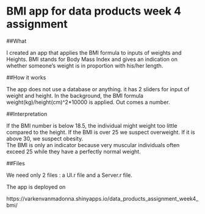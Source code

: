 # BMI app for data products week 4 assignment
##What

I created an app that applies the BMI formula to inputs of weights and Heights. BMI stands for Body Mass Index and gives an indication on whether someone's weight is in proportion with his/her length.

##How it works

The app does not use a database or anything. it has 2 sliders for input of weight and height. 
In the background, the BMI formula weight(kg)/height(cm)^2*10000 is applied. Out comes a number. 

##Interpretation

If the BMI number is below 18.5, the individual might weight too little compared to the height. If the BMI is over 25 we suspect overweight. If it is above 30, we suspect obesity.   
The BMI is only an indicator because very muscular individuals often exceed 25 while they have a perfectly normal weight. 

##Files

We need only 2 files : a UI.r file and a Server.r file. 

The app is deployed on 

https://varkenvanmadonna.shinyapps.io/data_products_assignment_week4_bmi/
